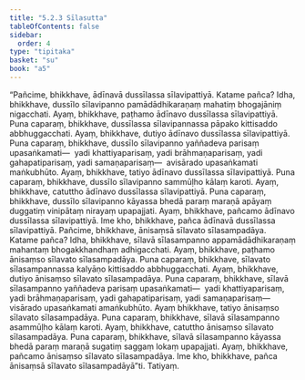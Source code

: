 ```yaml
---
title: "5.2.3 Sīlasutta"
tableOfContents: false
sidebar:
  order: 4
type: "tipitaka"
basket: "su"
book: "a5"
---
```



<DynamicBreadcrumb />

<Division number="213" book="a5" bookNo="16" page="221">

<Paragraph number="1225" book="a5">
“Pañcime, bhikkhave, ādīnavā dussīlassa sīlavipattiyā. Katame pañca? Idha, bhikkhave, dussīlo sīlavipanno pamādādhikaraṇaṃ mahatiṃ bhogajāniṃ nigacchati. Ayaṃ, bhikkhave, paṭhamo ādīnavo dussīlassa sīlavipattiyā.
</Paragraph>

<Paragraph number="1226" book="a5">
Puna caparaṃ, bhikkhave, dussīlassa sīlavipannassa pāpako kittisaddo abbhuggacchati. Ayaṃ, bhikkhave, dutiyo ādīnavo dussīlassa sīlavipattiyā.
</Paragraph>

<Paragraph number="1227" book="a5">
Puna caparaṃ, bhikkhave, dussīlo sīlavipanno yaññadeva parisaṃ upasaṅkamati—  yadi khattiyaparisaṃ, yadi brāhmaṇaparisaṃ, yadi gahapatiparisaṃ, yadi samaṇaparisaṃ—  avisārado upasaṅkamati maṅkubhūto. Ayaṃ, bhikkhave, tatiyo ādīnavo dussīlassa sīlavipattiyā.
</Paragraph>

<Paragraph number="1228" book="a5">
Puna caparaṃ, bhikkhave, dussīlo sīlavipanno sammūḷho kālaṃ karoti. Ayaṃ, bhikkhave, catuttho ādīnavo dussīlassa sīlavipattiyā.
</Paragraph>

<Paragraph number="1229" book="a5">
Puna caparaṃ, bhikkhave, dussīlo sīlavipanno kāyassa bhedā paraṃ maraṇā apāyaṃ duggatiṃ vinipātaṃ nirayaṃ upapajjati. Ayaṃ, bhikkhave, pañcamo ādīnavo dussīlassa sīlavipattiyā. Ime kho, bhikkhave, pañca ādīnavā dussīlassa sīlavipattiyā.
</Paragraph>

<Paragraph number="1230" book="a5">
Pañcime, bhikkhave, ānisaṃsā sīlavato sīlasampadāya. Katame pañca? Idha, bhikkhave, sīlavā sīlasampanno appamādādhikaraṇaṃ mahantaṃ bhogakkhandhaṃ adhigacchati. Ayaṃ, bhikkhave, paṭhamo ānisaṃso sīlavato sīlasampadāya.
</Paragraph>

<Paragraph number="1231" book="a5">
Puna caparaṃ, bhikkhave, sīlavato sīlasampannassa kalyāṇo kittisaddo abbhuggacchati. Ayaṃ, bhikkhave, dutiyo ānisaṃso sīlavato sīlasampadāya.
</Paragraph>

<Paragraph number="1232" book="a5">
Puna caparaṃ, bhikkhave, sīlavā sīlasampanno yaññadeva parisaṃ upasaṅkamati—  yadi khattiyaparisaṃ, yadi brāhmaṇaparisaṃ, yadi gahapatiparisaṃ, yadi samaṇaparisaṃ—  visārado upasaṅkamati amaṅkubhūto. Ayaṃ bhikkhave, tatiyo ānisaṃso sīlavato sīlasampadāya.
</Paragraph>

<Paragraph number="1233" book="a5">
Puna caparaṃ, bhikkhave, sīlavā sīlasampanno asammūḷho kālaṃ karoti. Ayaṃ, bhikkhave, catuttho ānisaṃso sīlavato sīlasampadāya.
</Paragraph>

<Paragraph number="1234" book="a5">
Puna caparaṃ, bhikkhave, sīlavā sīlasampanno kāyassa bhedā paraṃ maraṇā sugatiṃ saggaṃ lokaṃ upapajjati. Ayaṃ, bhikkhave, pañcamo ānisaṃso sīlavato sīlasampadāya. Ime kho, bhikkhave, pañca ānisaṃsā sīlavato sīlasampadāyā”ti.

</Paragraph>
</Division>

<Paragraph number="1235" type="center" book="a5">
Tatiyaṃ.
</Paragraph>